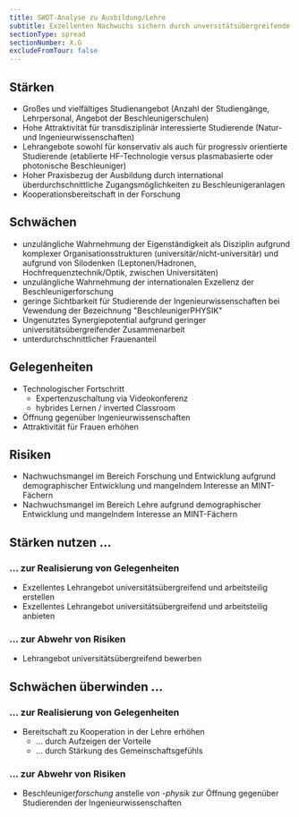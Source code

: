 ```yaml
---
title: SWOT-Analyse zu Ausbildung/Lehre
subtitle: Exzellenten Nachwuchs sichern durch unversitätsübergreifende Werbemaßnahmnen, Erschließung neuer Zielgruppem und Zusammenarbeit in der Lehre.
sectionType: spread
sectionNumber: X.G
excludeFromTour: false
---
```


<div class="spread--left spread-area--c-1-under-header">

## Stärken

* Großes und vielfältiges Studienangebot (Anzahl der Studiengänge, Lehrpersonal, Angebot der Beschleunigerschulen)
* Hohe Attraktivität für transdisziplinär interessierte Studierende (Natur- und Ingenieurwissenschaften)
* Lehrangebote sowohl für konservativ als auch für progressiv orientierte Studierende (etablierte HF-Technologie versus plasmabasierte oder photonische Beschleuniger)
* Hoher Praxisbezug der Ausbildung durch international überdurchschnittliche Zugangsmöglichkeiten zu Beschleunigeranlagen
* Kooperationsbereitschaft in der Forschung

## Schwächen

* unzulängliche Wahrnehmung der Eigenständigkeit als Disziplin aufgrund komplexer Organisationsstrukturen (universitär/nicht-universitär) und aufgrund von Silodenken (Leptonen/Hadronen, Hochfrequenztechnik/Optik, zwischen Universitäten)
* unzulängliche Wahrnehmung der internationalen Exzellenz der Beschleunigerforschung
* geringe Sichtbarkeit für Studierende der Ingenieurwissenschaften bei Vewendung der Bezeichnung "BeschleunigerPHYSIK"
* Ungenutztes Synergiepotential aufgrund geringer universitätsübergreifender Zusammenarbeit
* unterdurchschnittlicher Frauenanteil


</div>

<div class="spread--left spread-area--c-2-under-header">


## Gelegenheiten

* Technologischer Fortschritt
  * Expertenzuschaltung via Videokonferenz
  * hybrides Lernen / inverted Classroom
* Öffnung gegenüber Ingenieurwissenschaften
* Attraktivität für Frauen erhöhen

## Risiken

* Nachwuchsmangel im Bereich Forschung und Entwicklung aufgrund demographischer Entwicklung und mangelndem Interesse an MINT-Fächern
* Nachwuchsmangel im Bereich Lehre aufgrund demographischer Entwicklung und mangelndem Interesse an MINT-Fächern




</div>

<div class="spread--left spread-area--c-3-under-header">

## Stärken nutzen ...

### ... zur Realisierung von Gelegenheiten

* Exzellentes Lehrangebot universitätsübergreifend und arbeitsteilig erstellen
* Exzellentes Lehrangebot universitätsübergreifend und arbeitsteilig anbieten



### ... zur Abwehr von Risiken

* Lehrangebot universitätsübergreifend bewerben

## Schwächen überwinden ...

### ... zur Realisierung von Gelegenheiten

* Bereitschaft zu Kooperation in der Lehre erhöhen 
  * ... durch Aufzeigen der Vorteile
  * ... durch Stärkung des Gemeinschaftsgefühls

### ... zur Abwehr von Risiken

* Beschleuniger*forschung* anstelle von *-physik* zur Öffnung gegenüber Studierenden der Ingenieurwissenschaften



</div>
